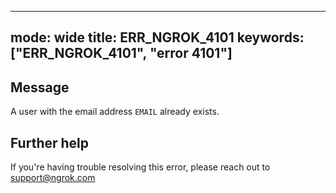 
---
mode: wide
title: ERR_NGROK_4101
keywords: ["ERR_NGROK_4101", "error 4101"]
---

## Message
A user with the email address `EMAIL` already exists.




## Further help
If you're having trouble resolving this error, please reach out to [support@ngrok.com](mailto:support@ngrok.com?subject=Help%20with%20ERR_NGROK_4101)

